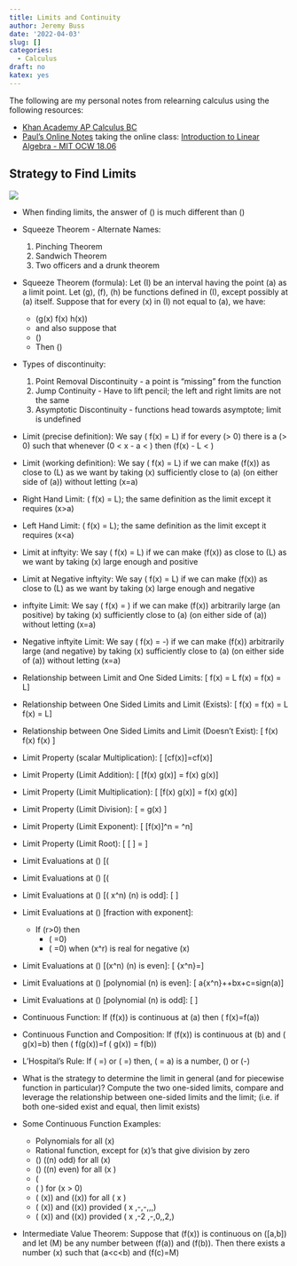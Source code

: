 ```yaml
---
title: Limits and Continuity
author: Jeremy Buss
date: '2022-04-03'
slug: []
categories: 
  - Calculus
draft: no
katex: yes
---
```


The following are my personal notes from relearning calculus using the following resources:

- [Khan Academy AP Calculus BC](https://www.khanacademy.org/math/ap-calculus-bc)
- [Paul's Online Notes](https://tutorial.math.lamar.edu/)
taking the online class: [Introduction to Linear Algebra - MIT OCW 18.06](https://ocw.mit.edu/courses/mathematics/18-06-linear-algebra-spring-2010/index.htm)

## Strategy to Find Limits
![](images/Stategy_to_Find_Limits.png)

- When finding limits, the answer of \(\frac{0}{0}\) is much different than \(\frac{b}{0}\)
- Squeeze Theorem - Alternate Names:
  1. Pinching Theorem
  2. Sandwich Theorem
  3. Two officers and a drunk theorem
- Squeeze Theorem (formula): Let \(I\) be an interval having the point \(a\) as a limit point. Let \(g\), \(f\), \(h\) be functions defined in \(I\), except possibly at \(a\) itself. Suppose that for every \(x\) in \(I\) not equal to \(a\), we have: 

  - \(g(x) \le f(x) \le h(x)\)
  - and also suppose that 
  - \(\displaystyle{\lim_{x \rightarrow a} g(x)=\lim_{x \rightarrow a} h(x) = L}\)
  - Then \(\displaystyle{\lim_{x \rightarrow a} f(x)= L}\)
- Types of discontinuity: 
  1. Point Removal Discontinuity - a point is "missing" from the function 
  2. Jump Continuity - Have to lift pencil; the left and right limits are not the same
  3. Asymptotic Discontinuity - functions head towards asymptote; limit is undefined
- Limit (precise definition): We say \(\displaystyle{\lim_{x \rightarrow a}} f(x) = L\) if for every \(\epsilon > 0\) there is a \(\delta > 0\) such that whenever \(0 < \lvert x - a \rvert < \delta\) then \(\lvert f(x) - L \rvert < \epsilon\)
- Limit (working definition): We say \(\displaystyle{\lim_{x \rightarrow a}} f(x) = L\) if we can make \(f(x)\) as close to \(L\) as we want by taking \(x\) sufficiently close to \(a\) (on either side of \(a\)) without letting \(x=a\)
- Right Hand Limit: \(\displaystyle{\lim_{x \rightarrow a^+}} f(x) = L\); the same definition as the limit except it requires \(x>a\)
- Left Hand Limit: \(\displaystyle{\lim_{x \rightarrow a^-}} f(x) = L\); the same definition as the limit except it requires \(x<a\)
- Limit at inftyity: We say \(\displaystyle{\lim_{x \rightarrow \infty}} f(x) = L\) if we can make \(f(x)\) as close to \(L\) as we want by taking \(x\) large enough and positive
- Limit at Negative inftyity: We say \(\displaystyle{\lim_{x \rightarrow \infty^-}} f(x) = L\) if we can make \(f(x)\) as close to \(L\) as we want by taking \(x\) large enough and negative
- inftyite Limit: We say \(\displaystyle{\lim_{x \rightarrow a}} f(x) = \infty\) if we can make \(f(x)\) arbitrarily large (an positive) by taking \(x\) sufficiently close to \(a\) (on either side of \(a\)) without letting \(x=a\)
- Negative inftyite Limit: We say \(\displaystyle{\lim_{x \rightarrow a}} f(x) = -\infty\) if we can make \(f(x)\) arbitrarily large (and negative) by taking \(x\) sufficiently close to \(a\) (on either side of \(a\)) without letting \(x=a\)
- Relationship between Limit and One Sided Limits: 
\[\displaystyle{\lim_{x \rightarrow a}} f(x) = L \implies \displaystyle{\lim_{x \rightarrow a^+}} f(x) = \displaystyle{\lim_{x \rightarrow a^-}} f(x) = L\]
- Relationship between One Sided Limits and Limit (Exists): 
\[\displaystyle{\lim_{x \rightarrow a^+}} f(x) = \displaystyle{\lim_{x \rightarrow a^-}} f(x) = L \implies \displaystyle{\lim_{x \rightarrow a}} f(x) = L\]
- Relationship between One Sided Limits and Limit (Doesn't Exist): \[\displaystyle{\lim_{x \rightarrow a^+}} f(x) \ne \displaystyle{\lim_{x \rightarrow a^-}} f(x) \implies \displaystyle{\lim_{x \rightarrow a}} f(x) \text{ \\Does Not Exist}\]
- Limit Property (scalar Multiplication): 
\[\displaystyle{\lim_{x \rightarrow a}} [cf(x)]=c\displaystyle{\lim_{x \rightarrow a}}f(x)\]
- Limit Property (Limit Addition): 
\[\displaystyle{\lim_{x \rightarrow a}} [f(x) \pm g(x)] = \displaystyle{\lim_{x \rightarrow a}}f(x) \pm \displaystyle{\lim_{x \rightarrow a}}g(x)\]
- Limit Property (Limit Multiplication): 
\[\displaystyle{\lim_{x \rightarrow a}} [f(x) g(x)] = \displaystyle{\lim_{x \rightarrow a}}f(x) \displaystyle{\lim_{x \rightarrow a}}g(x)\]
- Limit Property (Limit Division): 
\[\displaystyle{\lim_{x \rightarrow a}} \left[ \frac{f(x)}{g(x)} \right] = \frac{\displaystyle{\lim_{x \rightarrow a}}f(x)}{\displaystyle{\lim_{x \rightarrow a}}g(x)} \text{\; Provided\;} \displaystyle{\lim_{x \rightarrow a}}g(x) \ne 0\]
- Limit Property (Limit Exponent): 
\[\displaystyle{\lim_{x \rightarrow a}} [f(x)]^n = \left [ \displaystyle{\lim_{x \rightarrow a}} f(x) \right ]^n\]
- Limit Property (Limit Root): 
\[\displaystyle{\lim_{x \rightarrow a}} [ \sqrt[n]{f(x)} ] =  \sqrt[n]{\displaystyle{\lim_{x \rightarrow a}} f(x)}\]
- Limit Evaluations at \(\pm \infty\) [\(\rm{e}^x\)]:
\[
\begin{align*}
\displaystyle{\lim_{x \rightarrow \infty}} \rm {e}^x &= \infty\\
\displaystyle{\lim_{x \rightarrow -\infty}} \rm {e}^x &= 0\\
\end{align*}
\]
- Limit Evaluations at \(\pm \infty\) [\(\rm{ln}(x)\)]:
\[
\begin{align*}
\displaystyle{\lim_{x \rightarrow \infty}} \rm {ln}(x) &= \infty\\
\displaystyle{\lim_{x \rightarrow 0^+}} \rm {ln}(x) &= -\infty\\
\end{align*}
\]
- Limit Evaluations at \(\pm \infty\) [\( x^n\) \(n\) is odd]:
\[
\begin{align*}
\displaystyle{\lim_{x \rightarrow \infty}} x^n &= \infty\\
\displaystyle{\lim_{x \rightarrow -\infty}} x^n &= -\infty\\
\end{align*}
\]
- Limit Evaluations at \(\pm \infty\) [fraction with exponent]: 
  - If \(r>0\) then 
    - \(\displaystyle{\lim_{x \rightarrow \infty}} \frac{b}{x^r}=0\)
    - \(\displaystyle{\lim_{x \rightarrow -\infty}} \frac{b}{x^r}=0\) when \(x^r\) is real for negative \(x\)
- Limit Evaluations at \(\pm \infty\) [\(x^n\) \(n\) is even]: 
\[\displaystyle{\lim_{x \rightarrow \pm \infty}} {x^n}=\infty\]
- Limit Evaluations at \(\pm \infty\) [polynomial \(n\) is even]: 
\[\displaystyle{\lim_{x \rightarrow \pm \infty}} a{x^n}+\dots+bx+c=sign(a)\times\infty\]
- Limit Evaluations at \(\pm \infty\) [polynomial \(n\) is odd]: 
\[
\begin{align*}
\displaystyle{\lim_{x \rightarrow \infty}} a{x^n}+\dots+bx+c&=sign(a) \times \infty\\
\displaystyle{\lim_{x \rightarrow -\infty}} a{x^n}+\dots+bx+c&= -1 \times sign(a) \times \infty\\
\end{align*}
\]
- Continuous Function: If \(f(x)\) is continuous at \(a\) then \(\displaystyle{\lim_{x \rightarrow a}} f(x)=f(a)\)
- Continuous Function and Composition: If \(f(x)\) is continuous at \(b\) and \(\displaystyle{\lim_{x \rightarrow a}} g(x)=b\) then \(\displaystyle{\lim_{x \rightarrow a}} f(g(x))=f \left ( \displaystyle{\lim_{x \rightarrow a}} g(x)\right ) = f(b)\)
- L'Hospital's Rule: If \(\displaystyle{\lim_{x \rightarrow a}} \frac{f(x)}{g(x)}=\frac{0}{0}\) or \(\displaystyle{\lim_{x \rightarrow a}} \frac{f(x)}{g(x)}=\frac{\pm \infty}{\pm \infty}\) then,
\(\displaystyle{\lim_{x \rightarrow a}} \frac{f(x)}{g(x)}=\displaystyle{\lim_{x \rightarrow a}} \frac{f'(x)}{g'(x)} a\) is a number, \(\infty\) or \(-\infty\)
- What is the strategy to determine the limit in general (and for piecewise function in particular)? Compute the two one-sided limits, compare and leverage the relationship between one-sided limits and the limit; (i.e. if both one-sided exist and equal, then limit exists)
- Some Continuous Function Examples:
  - Polynomials for all \(x\)
  - Rational function, except for \(x\)'s that give division by zero
  - \(\sqrt[n]{x}\) (\(n\) odd) for all \(x\)
  - \(\sqrt[n]{x}\) (\(n\) even) for all \(x \ge 0\)
  - \( \rm{e}^x \) for all \(x\)
  - \( \ln{x}\) for \(x > 0\)
  - \( \cos(x)\) and \(\sin(x)\) for all \( x \)
  - \( \tan(x)\) and \(\sec(x)\) provided \( x \ne \dots,-\frac{3 \pi}{2},-\frac{\pi}{2},\frac{\pi}{2},\frac{3 \pi}{2},\dots \)
  - \( \cot(x)\) and \(\csc(x)\) provided \( x \ne \dots,-2 \pi,-\pi,0,\pi,2\pi,\dots \)
  
- Intermediate Value Theorem: Suppose that \(f(x)\) is continuous on \([a,b]\) and let \(M\) be any number between \(f(a)\) and \(f(b)\). Then there exists a number \(x\) such that \(a<c<b\) and \(f(c)=M\)